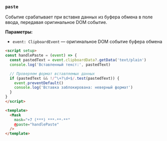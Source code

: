 ### `paste`

Событие срабатывает при вставке данных из буфера обмена в поле ввода, передавая оригинальное DOM событие.

**Параметры:**
- `event: ClipboardEvent` — оригинальное DOM событие буфера обмена

```html
<script setup>
const handlePaste = (event) => {
  const pastedText = event.clipboardData?.getData('text/plain')
  console.log('Вставленный текст:', pastedText)

  // Проверяем формат вставляемых данных
  if (pastedText && !/^\+?\d+$/.test(pastedText)) {
    event.preventDefault()
    console.log('Вставка заблокирована: неверный формат')
  }
}
</script>

<template>
  <Mask
    mask="+7 (***) ***-**-**"
    @paste="handlePaste"
  />
</template>
```
